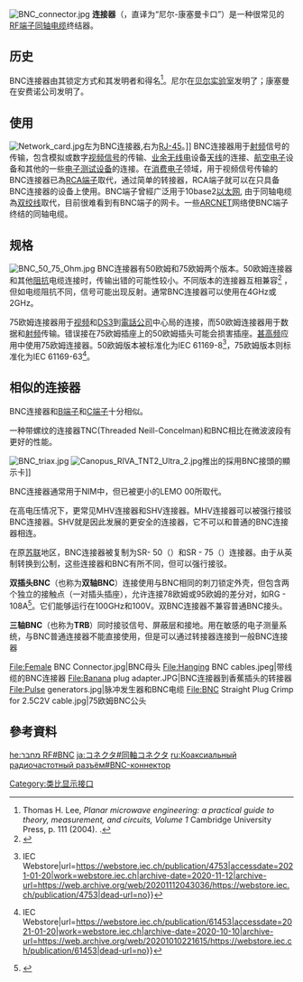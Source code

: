 {{refimprove|time=2018-10-27T11:48:17+00:00}}
{{noteTA
|G1=IT
}}
[[File:BNC_connector.jpg|thumb]]
'''{{lang|en|BNC}}连接器'''（{{lang-en|'''Bayonet Neill-Concelman'''}}，直译为“尼尔-康塞曼卡口”）是一种很常见的[[RF端子|RF端子]][[同轴电缆|同轴电缆]]终结器。

==历史== 
BNC连接器由其锁定方式和其发明者{{link-en|保罗·尼尔|Paul Neill}}和{{link-en|卡尔·康塞曼|Carl Concelman}}得名<ref name=Lee04>Thomas H. Lee, ''Planar microwave engineering: a practical guide to theory, measurement, and circuits, Volume 1'' Cambridge University Press, p. 111 (2004). {{ISBN|0-521-83526-7}}.</ref>。尼尔在[[贝尔实验室|贝尔实验室]]发明了{{link-en|N端子|N connector}}；康塞曼在安费诺公司发明了{{link-en|C端子|C connector}}。

==使用==
[[File:Network_card.jpg|right]]左为BNC连接器,右为[[RJ-45|RJ-45]]。]]
BNC连接器用于[[射頻|射频]]信号的传输，包含模拟或数字[[视频信号|视频信号]]的传输、[[业余无线电|业余无线电]]设备[[天线|天线]]的连接、[[航空电子|航空电子]]设备和其他的一些[[电子测试设备|电子测试设备]]的连接。在[[消费电子|消费电子]]领域，用于视频信号传输的BNC连接器已為[[RCA端子|RCA端子]]取代，通过简单的转接器，RCA端子就可以在只具备BNC连接器的设备上使用。BNC端子曾經广泛用于10base2[[以太网|以太网]], 由于同轴电缆為[[双绞线|双绞线]]取代，目前很难看到有BNC端子的网卡。一些[[ARCNET|ARCNET]]网络使BNC端子终结的同轴电缆。

==规格==
[[File:BNC_50_75_Ohm.jpg|thumb]]
BNC连接器有50欧姆和75欧姆两个版本。50欧姆连接器和其他[[阻抗|阻抗]]电缆连接时，传输出错的可能性较小。不同版本的连接器互相兼容<ref
name="amphenol">{{Cite web |url=http://www.amphenolconnex.com/products/bnc.asp |title=BNC连接器规范 |accessdate=2009-12-06 |archive-date=2010-01-07 |archive-url=https://web.archive.org/web/20100107135851/http://www.amphenolconnex.com/products/bnc.asp |dead-url=yes }}</ref> ，但如电缆阻抗不同，信号可能出现反射。通常BNC连接器可以使用在4GHz或2GHz。

75欧姆连接器用于[[视频|视频]]和[[DS3|DS3]]到[[電話公司|電話公司]]中心局的连接，而50欧姆连接器用于数据和[[射频|射频]]传输。错误接在75欧姆插座上的50欧姆插头可能会损害插座。[[甚高频|甚高频]]应用中使用75欧姆连接器。50欧姆版本被标准化为IEC 61169-8<ref>{{Cite web|title=IEC 61169-8:2007 {{!}} IEC Webstore|url=https://webstore.iec.ch/publication/4753|accessdate=2021-01-20|work=webstore.iec.ch|archive-date=2020-11-12|archive-url=https://web.archive.org/web/20201112043036/https://webstore.iec.ch/publication/4753|dead-url=no}}</ref>，75欧姆版本则标准化为IEC 61169-63<ref>{{Cite web|title=IEC 61169-63:2020 {{!}} IEC Webstore|url=https://webstore.iec.ch/publication/61453|accessdate=2021-01-20|work=webstore.iec.ch|archive-date=2020-10-10|archive-url=https://web.archive.org/web/20201010221615/https://webstore.iec.ch/publication/61453|dead-url=no}}</ref>。

== 相似的连接器 ==
BNC连接器和[[B端子|B端子]]和[[C端子|C端子]]十分相似。

一种带螺纹的连接器TNC(Threaded Neill-Concelman)和BNC相比在微波波段有更好的性能。

[[File:BNC_triax.jpg|thumb]]
[[File:Canopus_RIVA_TNT2_Ultra_2.jpg|thumb]]推出的採用BNC接頭的顯示卡]]

BNC连接器通常用于NIM中，但已被更小的LEMO 00所取代。 

在高电压情况下，更常见MHV连接器和SHV连接器。MHV连接器可以被强行接驳BNC连接器。SHV就是因此发展的更安全的连接器，它不可以和普通的BNC连接器相连。

在原[[苏联|苏联]]地区，BNC连接器被复制为SR- 50（{{lang-ru|СР- 50}}）和SR - 75（{{lang|ru|СР- 75}}）连接器。由于从英制转换到公制，这些连接器和BNC有所不同，但可以强行接驳。

'''双插头BNC'''（也称为'''双轴BNC'''）连接使用与BNC相同的刺刀锁定外壳，但包含两个独立的接触点（一对插头插座），允许连接78欧姆或95欧姆的差分对，如RG - 108A<ref>{{Cite web |url=http://www.amphenolrf.com/products/twinbnc.asp |title=双BNC连接器 |accessdate=2009-12-06 |archive-date=2008-07-23 |archive-url=https://web.archive.org/web/20080723220858/http://www.amphenolrf.com/products/twinbnc.asp |dead-url=yes }}</ref>。它们能够运行在100GHz和100V。双BNC连接器不兼容普通BNC接头。

'''三轴BNC'''（也称为'''TRB'''）同时接驳信号、屏蔽层和接地。用在敏感的电子测量系统，与BNC普通连接器不能直接使用，但是可以通过转接器连接到一般BNC连接器

<gallery>
File:Female BNC Connector.jpg|BNC母头
File:Hanging BNC cables.jpeg|带线缆的BNC连接器
File:Banana plug adapter.JPG|BNC连接器到香蕉插头的转接器
File:Pulse generators.jpg|脉冲发生器和BNC电缆
File:BNC Straight Plug Crimp for 2.5C2V cable.jpg|75欧姆BNC公头
</gallery>

==參考資料==
{{Commons|BNC connectors}}
{{reflist}}

{{常見視訊端子}}
{{同轴射频连接器}}

[[Category:类比显示接口|Category:类比显示接口]]

[[he:מחבר_RF#BNC|he:מחבר RF#BNC]]
[[ja:コネクタ#同軸コネクタ|ja:コネクタ#同軸コネクタ]]
[[ru:Коаксиальный_радиочастотный_разъём#BNC-коннектор|ru:Коаксиальный радиочастотный разъём#BNC-коннектор]]